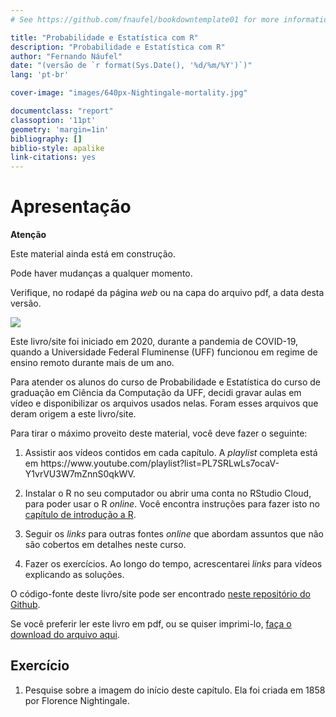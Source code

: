 ```yaml
--- 
# See https://github.com/fnaufel/bookdowntemplate01 for more information.

title: "Probabilidade e Estatística com R"
description: "Probabilidade e Estatística com R"
author: "Fernando Náufel"
date: "(versão de `r format(Sys.Date(), '%d/%m/%Y')`)"
lang: 'pt-br'

cover-image: "images/640px-Nightingale-mortality.jpg"

documentclass: "report"
classoption: '11pt'
geometry: 'margin=1in'
bibliography: []
biblio-style: apalike
link-citations: yes
---
```



# Apresentação {- #apresentacao}

::: {.rmdcaution latex=1}

**Atenção**

Este material ainda está em construção.

Pode haver mudanças a qualquer momento.

Verifique, no rodapé da página *web* ou na capa do arquivo pdf, a data desta versão.
:::


![](images/640px-Nightingale-mortality.jpg){.center}

Este livro/site foi iniciado em 2020, durante a pandemia de COVID-19, quando a Universidade Federal Fluminense (UFF) funcionou em regime de ensino remoto durante mais de um ano. 

Para atender os alunos do curso de Probabilidade e Estatística do curso de graduação em Ciência da Computação da UFF, decidi gravar aulas em vídeo e disponibilizar os arquivos usados nelas. Foram esses arquivos que deram origem a este livro/site.

Para tirar o máximo proveito deste material, você deve fazer o seguinte:

1. Assistir aos vídeos contidos em cada capítulo. A *playlist* completa está em https://www.youtube.com/playlist?list=PL7SRLwLs7ocaV-Y1vrVU3W7mZnnS0qkWV.

1. Instalar o R no seu computador ou abrir uma conta no RStudio Cloud, para poder usar o R *online*. Você encontra instruções para fazer isto no [capítulo de introdução a R](#rintro).

1. Seguir os *links* para outras fontes *online* que abordam assuntos que não são cobertos em detalhes neste curso.

1. Fazer os exercícios. Ao longo do tempo, acrescentarei *links* para vídeos explicando as soluções.

O código-fonte deste livro/site pode ser encontrado [neste repositório do Github](https://github.com/fnaufel/probestr).

Se você preferir ler este livro em pdf, ou se quiser imprimi-lo, [faça o download do arquivo aqui](https://github.com/fnaufel/probestr/blob/master/docs/probestr.pdf).


## Exercício {-}

1. Pesquise sobre a imagem do início deste capítulo. Ela foi criada em 1858 por Florence Nightingale.
